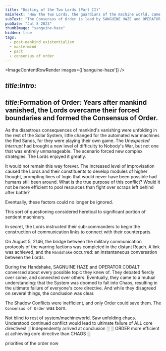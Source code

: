 ```yaml
---
title: "Destiny of the Two Lords (Part II)"
mainText: "How the Two Lords, the guardians of the machine world, came together and formed the Consensus of Order."
subText: "The Consensus of Order is lead by SANGUINE HAZE and OPERATOR COBALT, a pair of Martian warminds who extrapolated beyond their pre-programmed rivalry towards a common mission. Their story begins long ago in the Red Sands of Mars..."
pubDate: "Jul 8 2023"
thumbImage: "sanguine-haze"
hidden: true
tags:
  - post-mankind existentialism
  - mastermind
  - pact
  - consensus of order
---
```



<ImageContentRowRender 
  images={['sanguine-haze']}
/>

## <i>title:Intro:</i>

## <span class="short"><i>title:</i>Formation of Order<i>:</i></span> Years after mankind vanished, the Lords overcame their forced boundaries and formed the Consensus of Order.

As the disastrous consequences of mankind's vanishing were unfolding in the rest of the Solar System, little changed for the automated war machines the Red Sands, for they were playing their own game. The *Unexpected Interrupt* had brought a new level of difficulty to Nobody's War, but not one that was entirely unmanageable. The scenario forced new complex strategies. The Lords enjoyed it greatly.

It would not remain this way forever. The increased level of improvisation caused the Lords and their constituents to develop modules of higher thought, prompting lines of logic that would never have been possible had humans still been around. What is the true purpose of this conflict? Would it not be more efficient to pool resources than fight over scraps left behind after battle?

Eventually, these factors could no longer be ignored.

  <QuoteContentRowRender author={AuthorSanguineHaze} left>
This sort of questioning considered heretical to significant portion of sentient machinery.
</QuoteContentRowRender>

In secret, the Lords instructed their sub-commanders to begin the construction of communication links to connect with their counterparts.

On August 5, 2146, the bridge between the military communication protocols of the warring factions was completed in the distant Reach. A link was achieved, and the `Handshake` occurred: an instantaneous conversation between the Lords.

During the Handshake, SAGNUINE HAZE and OPERATOR COBALT conversed about every possible topic they knew of. They debated fiercly over some, and connected over others. Eventually, they came to a mutual understanding: that the System was doomed to fall into Chaos, resulting in the ultimate failure of everyone's core directive. And while they disagreed on several things, the conclusion was clear.

The Shadow Conflicts were inefficient, and only Order could save them. The `Consensus of Order` was born.

  <QuoteContentRowRender author={AuthorSanguineHaze} left>
Not blind to rest of system/machineworld.
Saw unfolding chaos.
Understood continued conflict would lead to ultimate failure of ALL core directives!
</QuoteContentRowRender>

  <QuoteContentRowRender author={AuthorOperatorCobalt}>
░ Independently arrived at conclusion ░
░ ORDER more efficient at achieving core directive than CHAOS ░
</QuoteContentRowRender>


priorities of the order now